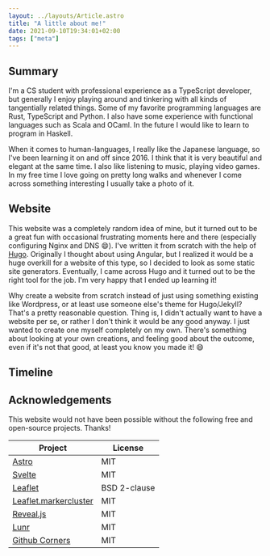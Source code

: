 ```yaml
---
layout: ../layouts/Article.astro
title: "A little about me!"
date: 2021-09-10T19:34:01+02:00
tags: ["meta"]
---
```


## Summary

I'm a CS student with professional experience as a TypeScript developer, but generally I enjoy playing around and tinkering with all kinds of tangentially related things. Some of my favorite programming languages are Rust, TypeScript and Python. I also have some experience with functional languages such as Scala and OCaml. In the future I would like to learn to program in Haskell.

When it comes to human-languages, I really like the Japanese language, so I've been learning it on and off since 2016. I think that it is very beautiful and elegant at the same time. I also like listening to music, playing video games. In my free time I love going on pretty long walks and whenever I come across something interesting I usually take a photo of it.

## Website

This website was a completely random idea of mine, but it turned out to be a great fun with occasional frustrating moments here and there (especially configuring Nginx and DNS :smile:). I've written it from scratch with the help of [Hugo](https://gohugo.io/). Originally I thought about using Angular, but I realized it would be a huge overkill for a website of this type, so I decided to look as some static site generators. Eventually, I came across Hugo and it turned out to be the right tool for the job. I'm very happy that I ended up learning it!

Why create a website from scratch instead of just using something existing like Wordpress, or at least use someone else's theme for Hugo/Jekyll? That's a pretty reasonable question. Thing is, I didn't actually want to have a website per se, or rather I don't think it would be any good anyway. I just wanted to create one myself completely on my own. There's something about looking at your own creations, and feeling good about the outcome, even if it's not that good, at least you know you made it! :smile:

## Timeline

<Timeline />

## Acknowledgements

This website would not have been possible without the following free and open-source projects. Thanks!

| Project                                                                   | License      |
|---------------------------------------------------------------------------|--------------|
| [Astro](https://astro.build/)                                             | MIT          |
| [Svelte](https://svelte.dev/)                                             | MIT          |
| [Leaflet](https://leafletjs.com/)                                         | BSD 2-clause |
| [Leaflet.markercluster](https://github.com/Leaflet/Leaflet.markercluster) | MIT          |
| [Reveal.js](https://revealjs.com/)                                        | MIT          |
| [Lunr](https://lunrjs.com/)                                               | MIT          |
| [Github Corners](https://tholman.com/github-corners/)                     | MIT          |
